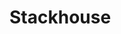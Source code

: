 
# Stackhouse

<ProjectDetails
  region="Reach"
  house="House Stackhouse"
  type="Keep"
  status="Abandoned"
  warp="/warp stackhouse"
  projectLead="chep4007, ContraBlonde"
  dateStarted="June 6, 2021"
  dateCompleted="Invalid Date"
/>

